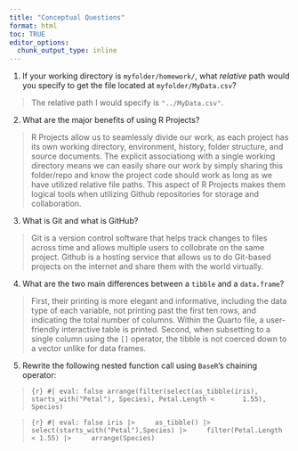 ```yaml
---
title: "Conceptual Questions"
format: html
toc: TRUE
editor_options: 
  chunk_output_type: inline
---
```



1. If your working directory is `myfolder/homework/`, what *relative* path would you specify to get the file located at `myfolder/MyData.csv`? 

  > The relative path I would specify is `"../MyData.csv"`.
  
2. What are the major benefits of using R Projects?

  > R Projects allow us to seamlessly divide our work, as each project has its own working directory, environment, history, folder structure, and source documents. The explicit associationg with a single working directory means we can easily share our work by simply sharing this folder/repo and know the project code should work as long as we have utilized relative file paths. This aspect of R Projects makes them logical tools when utilizing Github repositories for storage and collaboration. 

3. What is Git and what is GitHub?

  > Git is a version control software that helps track changes to files across time and allows multiple users to collobrate on the same project. 
  Github is a hosting service that allows us to do Git-based projects on the internet and share them with the world virtually. 
  
4. What are the two main differences between a `tibble` and a `data.frame`? 

  > First, their printing is more elegant and informative, including the data type of each variable, not printing past the first ten rows, and indicating the total number of columns. Within the Quarto file, a user-friendly interactive table is printed. 
  Second, when subsetting to a single column using the `[]` operator, the tibble is not coerced down to a vector unlike for data frames. 
  
5. Rewrite the following nested function call using `BaseR`'s chaining operator:

> ```{r}
> #| eval: false
> arrange(filter(select(as_tibble(iris), starts_with("Petal"), Species), Petal.Length <
>       1.55), Species)
> ```

> ```{r}
> #| eval: false
> iris |> 
>    as_tibble() |> 
>    select(starts_with("Petal"),Species) |> 
>    filter(Petal.Length < 1.55) |> 
>    arrange(Species)
> ```
